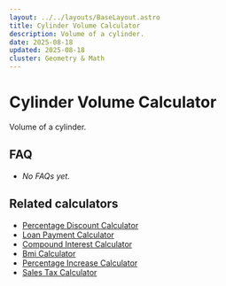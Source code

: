 ```yaml
---
layout: ../../layouts/BaseLayout.astro
title: Cylinder Volume Calculator
description: Volume of a cylinder.
date: 2025-08-18
updated: 2025-08-18
cluster: Geometry & Math
---
```




# Cylinder Volume Calculator

Volume of a cylinder.

<!-- ad-slot: top -->
<Calculator schema={schema} />

## FAQ

- _No FAQs yet._

## Related calculators
- [Percentage Discount Calculator](/calculators/percentage-discount-calculator/)
- [Loan Payment Calculator](/calculators/loan-payment-calculator/)
- [Compound Interest Calculator](/calculators/compound-interest-calculator/)
- [Bmi Calculator](/calculators/bmi-calculator/)
- [Percentage Increase Calculator](/calculators/percentage-increase-calculator/)
- [Sales Tax Calculator](/calculators/sales-tax-calculator/)

<!-- ad-slot: bottom -->
